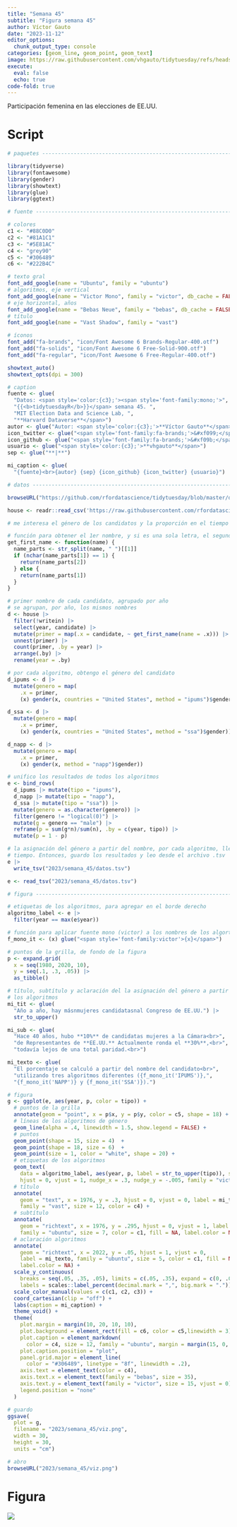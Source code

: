 ```yaml
---
title: "Semana 45"
subtitle: "Figura semana 45"
author: Víctor Gauto
date: "2023-11-12"
editor_options:
  chunk_output_type: console
categories: [geom_line, geom_point, geom_text]
image: https://raw.githubusercontent.com/vhgauto/tidytuesday/refs/heads/main/2023/semana_45/viz.png
execute:
  eval: false
  echo: true
code-fold: true
---
```


Participación femenina en las elecciones de EE.UU.

# Script

```r

# paquetes ----------------------------------------------------------------

library(tidyverse)
library(fontawesome)
library(gender)
library(showtext)
library(glue)
library(ggtext)

# fuente ------------------------------------------------------------------

# colores
c1 <- "#88C0D0"
c2 <- "#81A1C1"
c3 <- "#5E81AC"
c4 <- "grey90"
c5 <- "#306489"
c6 <- "#222B4C"

# texto gral
font_add_google(name = "Ubuntu", family = "ubuntu")
# algoritmos, eje vertical
font_add_google(name = "Victor Mono", family = "victor", db_cache = FALSE)
# eje horizontal, años
font_add_google(name = "Bebas Neue", family = "bebas", db_cache = FALSE)
# título
font_add_google(name = "Vast Shadow", family = "vast")

# íconos
font_add("fa-brands", "icon/Font Awesome 6 Brands-Regular-400.otf")
font_add("fa-solids", "icon/Font Awesome 6 Free-Solid-900.otf")
font_add("fa-regular", "icon/Font Awesome 6 Free-Regular-400.otf")

showtext_auto()
showtext_opts(dpi = 300)

# caption
fuente <- glue(
  "Datos: <span style='color:{c3};'><span style='font-family:mono;'>",
  "{{<b>tidytuesdayR</b>}}</span> semana 45. ",
  "MIT Election Data and Science Lab, ",
  "**Harvard Dataverse**</span>")
autor <- glue("Autor: <span style='color:{c3};'>**Víctor Gauto**</span>")
icon_twitter <- glue("<span style='font-family:fa-brands;'>&#xf099;</span>")
icon_github <- glue("<span style='font-family:fa-brands;'>&#xf09b;</span>")
usuario <- glue("<span style='color:{c3};'>**vhgauto**</span>")
sep <- glue("**|**")

mi_caption <- glue(
  "{fuente}<br>{autor} {sep} {icon_github} {icon_twitter} {usuario}")

# datos -------------------------------------------------------------------

browseURL("https://github.com/rfordatascience/tidytuesday/blob/master/data/2023/2023-11-07/readme.md")

house <- readr::read_csv('https://raw.githubusercontent.com/rfordatascience/tidytuesday/master/data/2023/2023-11-07/house.csv')

# me interesa el género de los candidatos y la proporción en el tiempo

# función para obtener el 1er nombre, y si es una sola letra, el segundo
get_first_name <- function(name) {
  name_parts <- str_split(name, " ")[[1]]
  if (nchar(name_parts[1]) == 1) {
    return(name_parts[2])
  } else {
    return(name_parts[1])
  }
}

# primer nombre de cada candidato, agrupado por año
# se agrupan, por año, los mismos nombres
d <- house |> 
  filter(!writein) |> 
  select(year, candidate) |> 
  mutate(primer = map(.x = candidate, ~ get_first_name(name = .x))) |> 
  unnest(primer) |> 
  count(primer, .by = year) |> 
  arrange(.by) |> 
  rename(year = .by)

# por cada algoritmo, obtengo el género del candidato
d_ipums <- d |> 
  mutate(genero = map(
    .x = primer,
    (x) gender(x, countries = "United States", method = "ipums")$gender))

d_ssa <- d |> 
  mutate(genero = map(
    .x = primer,
    (x) gender(x, countries = "United States", method = "ssa")$gender))

d_napp <- d |> 
  mutate(genero = map(
    .x = primer,
    (x) gender(x, method = "napp")$gender))

# unifico los resultados de todos los algoritmos
e <- bind_rows(
  d_ipums |> mutate(tipo = "ipums"), 
  d_napp |> mutate(tipo = "napp"), 
  d_ssa |> mutate(tipo = "ssa")) |> 
  mutate(genero = as.character(genero)) |>
  filter(genero != "logical(0)") |>
  mutate(g = genero == "male") |>
  reframe(p = sum(g*n)/sum(n), .by = c(year, tipo)) |> 
  mutate(p = 1 - p)

# la asignación del género a partir del nombre, por cada algoritmo, lleva mucho
# tiempo. Entonces, guardo los resultados y leo desde el archivo .tsv
e |> 
  write_tsv("2023/semana_45/datos.tsv")

e <- read_tsv("2023/semana_45/datos.tsv")

# figura ------------------------------------------------------------------

# etiquetas de los algoritmos, para agregar en el borde derecho
algoritmo_label <- e |> 
  filter(year == max(e$year))

# función para aplicar fuente mono (victor) a los nombres de los algortimos
f_mono_it <- (x) glue("<span style='font-family:victor'>{x}</span>")

# puntos de la grilla, de fondo de la figura
p <- expand.grid(
  x = seq(1980, 2020, 10),
  y = seq(.1, .3, .05)) |> 
  as_tibble()

# título, subtítulo y aclaración del la asignación del género a partir de
# los algoritmos
mi_tit <- glue(
  "Año a año, hay másnmujeres candidatasnal Congreso de EE.UU.") |>
  str_to_upper()

mi_sub <- glue(
  "Hace 40 años, hubo **10%** de candidatas mujeres a la Cámara<br>",
  "de Representantes de **EE.UU.** Actualmente ronda el **30%**,<br>",
  "todavía lejos de una total paridad.<br>")

mi_texto <- glue(
  "El porcentaje se calculó a partir del nombre del candidato<br>",
  "utilizando tres algoritmos diferentes ({f_mono_it('IPUMS')},",
  "{f_mono_it('NAPP')} y {f_mono_it('SSA')}).")

# figura
g <- ggplot(e, aes(year, p, color = tipo)) +
  # puntos de la grilla
  annotate(geom = "point", x = p$x, y = p$y, color = c5, shape = 18) +
  # líneas de los algoritmos de género
  geom_line(alpha = .4, linewidth = 1.5, show.legend = FALSE) +
  # puntos
  geom_point(shape = 15, size = 4)  +
  geom_point(shape = 18, size = 6)  +
  geom_point(size = 1, color = "white", shape = 20) +
  # etiquetas de los algoritmos
  geom_text(
    data = algoritmo_label, aes(year, p, label = str_to_upper(tipo)), size = 6,
    hjust = 0, vjust = 1, nudge_x = .3, nudge_y = -.005, family = "victor")+
  # título
  annotate(
    geom = "text", x = 1976, y = .3, hjust = 0, vjust = 0, label = mi_tit, 
    family = "vast", size = 12, color = c4) +
  # subtítulo
  annotate(
    geom = "richtext", x = 1976, y = .295, hjust = 0, vjust = 1, label = mi_sub, 
    family = "ubuntu", size = 7, color = c1, fill = NA, label.color = NA) +
  # aclaración algoritmos
  annotate(
    geom = "richtext", x = 2022, y = .05, hjust = 1, vjust = 0, 
    label = mi_texto, family = "ubuntu", size = 5, color = c1, fill = NA, 
    label.color = NA) +
  scale_y_continuous(
    breaks = seq(.05, .35, .05), limits = c(.05, .35), expand = c(0, .01),
    labels = scales::label_percent(decimal.mark = ",", big.mark = ".")) +
  scale_color_manual(values = c(c1, c2, c3)) +
  coord_cartesian(clip = "off") +
  labs(caption = mi_caption) +
  theme_void() +
  theme(
    plot.margin = margin(10, 20, 10, 10),
    plot.background = element_rect(fill = c6, color = c5,linewidth = 3),
    plot.caption = element_markdown(
      color = c4, size = 12, family = "ubuntu", margin = margin(15, 0, 10, 0)),
    plot.caption.position = "plot",
    panel.grid.major = element_line(
      color = "#306489", linetype = "8f", linewidth = .2),
    axis.text = element_text(color = c4),
    axis.text.x = element_text(family = "bebas", size = 35),
    axis.text.y = element_text(family = "victor", size = 15, vjust = 0),
    legend.position = "none"
  )

# guardo
ggsave(
  plot = g,
  filename = "2023/semana_45/viz.png",
  width = 30,
  height = 30,
  units = "cm")

# abro
browseURL("2023/semana_45/viz.png")
```

# Figura

![](https://raw.githubusercontent.com/vhgauto/tidytuesday/refs/heads/main/2023/semana_45/viz.png)


